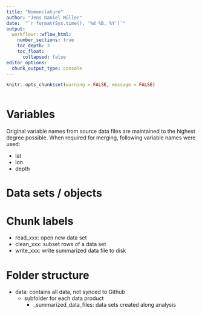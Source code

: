 ```yaml
---
title: "Nomenclature"
author: "Jens Daniel Müller"
date:  "`r format(Sys.time(), '%d %B, %Y')`"
output: 
  workflowr::wflow_html:
    number_sections: true
    toc_depth: 3
    toc_float:
      collapsed: false
editor_options:
  chunk_output_type: console
---
```


```r
knitr::opts_chunk$set(warning = FALSE, message = FALSE)
```

```r

```


# Variables

Original variable names from source data files are maintained to the highest degree possible. When required for merging, following variable names were used:

- lat
- lon
- depth

# Data sets / objects

# Chunk labels

- read_xxx: open new data set
- clean_xxx: subset rows of a data set
- write_xxx: write summarized data file to disk

# Folder structure

- data: contains all data, not synced to Github
  - subfolder for each data product
    - _summarized_data_files: data sets created along analysis
